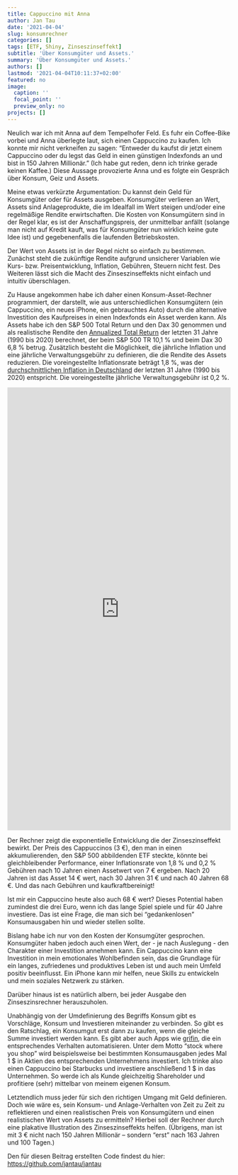 ```yaml
---
title: Cappuccino mit Anna
author: Jan Tau
date: '2021-04-04'
slug: konsumrechner
categories: []
tags: [ETF, Shiny, Zinseszinseffekt]
subtitle: 'Über Konsumgüter und Assets.'
summary: 'Über Konsumgüter und Assets.'
authors: []
lastmod: '2021-04-04T10:11:37+02:00'
featured: no
image:
  caption: ''
  focal_point: ''
  preview_only: no
projects: []
---
```


Neulich war ich mit Anna auf dem Tempelhofer Feld. Es fuhr ein Coffee-Bike vorbei und Anna überlegte laut, sich einen Cappuccino zu kaufen. Ich konnte mir nicht verkneifen zu sagen: "Entweder du kaufst dir jetzt einem Cappuccino oder du legst das Geld in einen günstigen Indexfonds an und bist in 150 Jahren Millionär." (Ich habe  gut reden, denn ich trinke gerade keinen Kaffee.) Diese Aussage provozierte Anna und es folgte ein Gespräch über Konsum, Geiz und Assets.

Meine etwas verkürzte Argumentation: Du kannst dein Geld für Konsumgüter oder für Assets ausgeben. Konsumgüter verlieren an Wert, Assets sind Anlageprodukte, die im Idealfall im Wert steigen und/oder eine regelmäßige Rendite erwirtschaften. Die Kosten von Konsumgütern sind in der Regel klar, es ist der Anschaffungspreis, der unmittelbar anfällt (solange man nicht auf Kredit kauft, was für Konsumgüter nun wirklich keine gute Idee ist) und gegebenenfalls die laufenden Betriebskosten. 

Der Wert von Assets ist in der Regel nicht so einfach zu bestimmen. Zunächst steht die zukünftige Rendite aufgrund unsicherer Variablen wie Kurs- bzw. Preisentwicklung, Inflation, Gebühren, Steuern nicht fest. Des Weiteren lässt sich die Macht des Zinseszinseffekts nicht einfach und intuitiv überschlagen.

Zu Hause angekommen habe ich daher einen Konsum-Asset-Rechner programmiert, der darstellt, wie aus unterschiedlichen Konsumgütern (ein Cappuccino, ein neues iPhone, ein gebrauchtes Auto) durch die alternative Investition des Kaufpreises in einen Indexfonds ein Asset werden kann. Als Assets habe ich den S&P 500 Total Return und den Dax 30 genommen und als realistische Rendite den [Annualized Total Return](https://www.investopedia.com/terms/a/annualized-total-return.asp) der letzten 31 Jahre (1990 bis 2020) berechnet, der beim S&P 500 TR 10,1 % und beim Dax 30 6,8 % betrug. Zusätzlich besteht die Möglichkeit, die jährliche Inflation und eine jährliche Verwaltungsgebühr zu definieren, die die Rendite des Assets reduzieren. Die voreingestellte Inflationsrate beträgt 1,8 %, was der [durchschnittlichen Inflation in Deutschland](https://www.laenderdaten.info/Europa/Deutschland/inflationsraten.php) der letzten 31 Jahre (1990 bis 2020) entspricht. Die voreingestellte jährliche Verwaltungsgebühr ist 0,2 %.

<iframe height="1000" width="100%" frameborder="no" src="https://jantau.shinyapps.io/cappuccino/"> </iframe>

Der Rechner zeigt die exponentielle Entwicklung die der Zinseszinseffekt bewirkt. Der Preis des Cappuccinos (3 €), den man in einen akkumulierenden, den S&P 500 abbildenden ETF steckte, könnte bei gleichbleibender Performance, einer Inflationsrate von 1,8 % und 0,2 % Gebühren nach 10 Jahren einen Assetwert von 7 € ergeben. Nach 20 Jahren ist das Asset 14 € wert, nach 30  Jahren 31 € und nach 40 Jahren 68 €. Und das nach Gebühren und kaufkraftbereinigt!

Ist mir ein Cappuccino heute also auch 68 € wert? Dieses Potential haben zumindest die drei Euro, wenn ich das lange Spiel spiele und für 40 Jahre investiere. Das ist eine Frage, die man sich bei "gedankenlosen" Konsumausgaben hin und wieder stellen sollte. 

Bislang habe ich nur von den Kosten der Konsumgüter gesprochen. Konsumgüter haben jedoch auch einen Wert, der - je nach Auslegung - den Charakter einer Investition annehmen kann. Ein Cappuccino kann eine Investition in mein emotionales Wohlbefinden sein, das die Grundlage für ein langes, zufriedenes und produktives Leben ist und auch mein Umfeld positiv beeinflusst. Ein iPhone kann mir helfen, neue Skills zu entwickeln und mein soziales Netzwerk zu stärken. 

Darüber hinaus ist es natürlich albern, bei jeder Ausgabe den Zinseszinsrechner herauszuholen.

Unabhängig von der Umdefinierung des Begriffs Konsum gibt es Vorschläge, Konsum und Investieren miteinander zu verbinden. So gibt es den Ratschlag, ein Konsumgut erst dann zu kaufen, wenn die gleiche Summe investiert werden kann. Es gibt aber auch Apps wie [grifin](https://www.grifin.com){target="_blank"}, die ein entsprechendes Verhalten automatisieren. Unter dem Motto "stock where you shop" wird beispielsweise bei bestimmten Konsumausgaben jedes Mal 1 \$ in Aktien des entsprechenden Unternehmens investiert. Ich trinke also einen Cappuccino bei Starbucks und investiere anschließend 1 \$ in das Unternehmen. So werde ich als Kunde gleichzeitig Shareholder und profitiere (sehr) mittelbar von meinem eigenen Konsum.

Letztendlich muss jeder für sich den richtigen Umgang mit Geld definieren. Doch wie wäre es, sein Konsum- und Anlage-Verhalten von Zeit zu Zeit zu reflektieren und einen realistischen Preis von Konsumgütern und einen realistischen Wert von Assets zu ermitteln? Hierbei soll der Rechner durch eine plakative Illustration des Zinseszinseffekts helfen. (Übrigens, man ist mit 3 € nicht nach 150 Jahren Millionär – sondern "erst" nach 163 Jahren und 100 Tagen.)

Den für diesen Beitrag erstellten Code findest du hier: [https://github.com/jantau/jantau](https://github.com/jantau/jantau/tree/main/content/post){target="_blank"}
